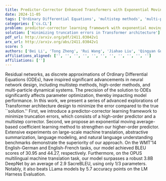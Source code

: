 ```yaml
---
title: Predictor-Corrector Enhanced Transformers with Exponential Moving   Average Coefficient Learning
date: 2024-11-05
tags: ['Ordinary Differential Equations', 'multistep methods', 'multi-particle dynamical systems', 'neural network design', 'predictor-corrector learning framework', 'exponential moving average', 'abstractive summarization', 'BLEU scores', 'high-order methods', 'machine translation', 'natural language understanding', 'LLama models', 'language modeling', 'SacreBLEU', 'Residual networks', 'Transformer architecture']
categories: ['cs.CL']
problem: predictor-corrector learning framework with exponential moving average-based coefficient learning
solution: ['minimizing truncation errors in Transformer architecture']
pdf_url: http://arxiv.org/pdf/2411.03042v1
arx_url: http://arxiv.org/abs/2411.03042v1
score: 5
authors: ['Bei Li', 'Tong Zheng', 'Rui Wang', 'Jiahao Liu', 'Qingyan Guo', 'Junliang Guo', 'Xu Tan', 'Tong Xiao', 'Jingbo Zhu', 'Jingang Wang', 'Xunliang Cai']
affiliations_aligned: ['', '', '', '', '', '', '', '', '', '', '']
affiliations: ['']
---
```



Residual networks, as discrete approximations of Ordinary Differential Equations (ODEs), have inspired significant advancements in neural network design, including multistep methods, high-order methods, and multi-particle dynamical systems. The precision of the solution to ODEs significantly affects parameter optimization, thereby impacting model performance. In this work, we present a series of advanced explorations of Transformer architecture design to minimize the error compared to the true ``solution.'' First, we introduce a predictor-corrector learning framework to minimize truncation errors, which consists of a high-order predictor and a multistep corrector. Second, we propose an exponential moving average-based coefficient learning method to strengthen our higher-order predictor. Extensive experiments on large-scale machine translation, abstractive summarization, language modeling, and natural language understanding benchmarks demonstrate the superiority of our approach. On the WMT'14 English-German and English-French tasks, our model achieved BLEU scores of 30.95 and 44.27, respectively. Furthermore, on the OPUS multilingual machine translation task, our model surpasses a robust 3.8B DeepNet by an average of 2.9 SacreBLEU, using only 1/3 parameters. Notably, it also beats LLama models by 5.7 accuracy points on the LM Harness Evaluation.